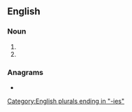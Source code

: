 ==English==

===Noun===
{{head|en|noun plural form}}

# {{plural of|prosty|lang=en}}
# {{plural of|prostie|lang=en}}

===Anagrams===
* {{anagrams|en|periosts|portises|prosiest|reposits|ripostes|triposes}}

[[Category:English plurals ending in "-ies"]]